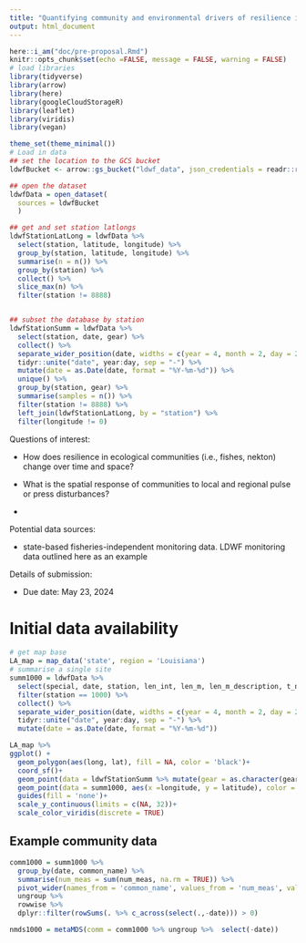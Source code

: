```yaml
---
title: "Quantifying community and environmental drivers of resilience in GoM fisheries"
output: html_document
---
```


```r
here::i_am("doc/pre-proposal.Rmd")
knitr::opts_chunk$set(echo =FALSE, message = FALSE, warning = FALSE)
# load libraries
library(tidyverse)
library(arrow)
library(here)
library(googleCloudStorageR)
library(leaflet)
library(viridis)
library(vegan)

theme_set(theme_minimal())
# Load in data
## set the location to the GCS bucket
ldwfBucket <- arrow::gs_bucket("ldwf_data", json_credentials = readr::read_file(Sys.getenv('GCS_AUTH_FILE')))

## open the dataset 
ldwfData = open_dataset(
  sources = ldwfBucket
  )

## get and set station latlongs
ldwfStationLatLong = ldwfData %>% 
  select(station, latitude, longitude) %>% 
  group_by(station, latitude, longitude) %>% 
  summarise(n = n()) %>% 
  group_by(station) %>% 
  collect() %>% 
  slice_max(n) %>% 
  filter(station != 8888)


## subset the database by station
ldwfStationSumm = ldwfData %>% 
  select(station, date, gear) %>% 
  collect() %>% 
  separate_wider_position(date, widths = c(year = 4, month = 2, day = 2)) %>%
  tidyr::unite("date", year:day, sep = "-") %>% 
  mutate(date = as.Date(date, format = "%Y-%m-%d")) %>% 
  unique() %>% 
  group_by(station, gear) %>% 
  summarise(samples = n()) %>% 
  filter(station != 8888) %>% 
  left_join(ldwfStationLatLong, by = "station") %>% 
  filter(longitude != 0)

```

Questions of interest:

- How does resilience in ecological communities (i.e., fishes, nekton) change over time and space?

- What is the spatial response of communities to local and regional pulse or press disturbances?

- 

Potential data sources:

- state-based fisheries-independent monitoring data. LDWF monitoring data outlined here as an example






Details of submission:

- Due date: May 23, 2024


# Initial data availability

```r
# get map base
LA_map = map_data('state', region = 'Louisiana')
# summarise a single site
summ1000 = ldwfData %>% 
  select(special, date, station, len_int, len_m, len_m_description, t_num, common_name, gear_desc, num_meas) %>%
  filter(station == 1000) %>% 
  collect() %>% 
  separate_wider_position(date, widths = c(year = 4, month = 2, day = 2)) %>%
  tidyr::unite("date", year:day, sep = "-") %>% 
  mutate(date = as.Date(date, format = "%Y-%m-%d"))

LA_map %>% 
ggplot() +
  geom_polygon(aes(long, lat), fill = NA, color = 'black')+
  coord_sf()+
  geom_point(data = ldwfStationSumm %>% mutate(gear = as.character(gear)), aes(x =longitude, y = latitude, size = log10(samples), fill = gear), alpha = 0.5, shape = 21) +
  geom_point(data = summ1000, aes(x =longitude, y = latitude), color = 'red', shape = 21, size = 4) +
  guides(fill = 'none')+
  scale_y_continuous(limits = c(NA, 32))+
  scale_color_viridis(discrete = TRUE)

```

## Example community data

```r

comm1000 = summ1000 %>% 
  group_by(date, common_name) %>% 
  summarise(num_meas = sum(num_meas, na.rm = TRUE)) %>% 
  pivot_wider(names_from = 'common_name', values_from = 'num_meas', values_fill = 0) %>% 
  ungroup %>% 
  rowwise %>% 
  dplyr::filter(rowSums(. %>% c_across(select(.,-date))) > 0)

nmds1000 = metaMDS(comm = comm1000 %>% ungroup %>%  select(-date))
```
